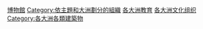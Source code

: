 [[Category:博物館|]]
[[Category:依主題和大洲劃分的組織|Category:依主題和大洲劃分的組織]]
[[Category:各大洲教育|]]
[[Category:各大洲文化组织|]]
[[Category:各大洲各類建築物|Category:各大洲各類建築物]]